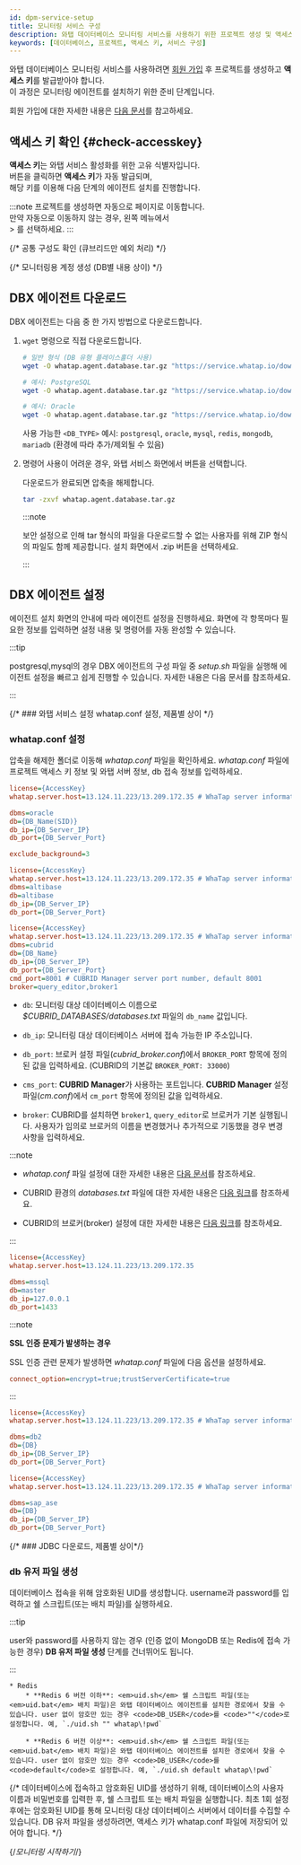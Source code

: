 ```yaml
---
id: dpm-service-setup
title: 모니터링 서비스 구성
description: 와탭 데이터베이스 모니터링 서비스를 사용하기 위한 프로젝트 생성 및 액세스 키 확인 과정을 안내합니다.
keywords: [데이터베이스, 프로젝트, 액세스 키, 서비스 구성]
---
```


와탭 데이터베이스 모니터링 서비스를 사용하려면 [회원 가입](https://www.whatap.io/ko/signup/) 후 프로젝트를 생성하고 **액세스 키**를 발급받아야 합니다.  
이 과정은 모니터링 에이전트를 설치하기 위한 준비 단계입니다.  

회원 가입에 대한 자세한 내용은 [다음 문서](../account/account-manage)를 참고하세요.


<Createprojectv2 />

<Steps>

<Dbcreatemonitoringaccount />

## 액세스 키 확인 {#check-accesskey}

**액세스 키**는 와탭 서비스 활성화를 위한 고유 식별자입니다.  
<Cmdname sid="issue_project_access_key" className="uitext" /> 버튼을 클릭하면 **액세스 키**가 자동 발급되며,  
해당 키를 이용해 다음 단계의 에이전트 설치를 진행합니다.

:::note
프로젝트를 생성하면 자동으로 <Cmdname sid="agent_installation" className="uitext" /> 페이지로 이동합니다.  
만약 자동으로 이동하지 않는 경우, 왼쪽 메뉴에서  
<Cmdname sid="management" className="uitext" /> > <Cmdname sid="agent_installation" className="uitext" />를 선택하세요.
:::

{/* 공통 구성도 확인 (큐브리드만 예외 처리) */}

<CheckType />

{/* 모니터링용 계정 생성 (DB별 내용 상이) */}


## DBX 에이전트 다운로드

DBX 에이전트는 다음 중 한 가지 방법으로 다운로드합니다.

1. `wget` 명령으로 직접 다운로드합니다.

    ```bash title="BASH"
    # 일반 형식 (DB 유형 플레이스홀더 사용)
    wget -O whatap.agent.database.tar.gz "https://service.whatap.io/download/dbx_agent?type=<DB_TYPE>&format=tar.gz"

    # 예시: PostgreSQL
    wget -O whatap.agent.database.tar.gz "https://service.whatap.io/download/dbx_agent?type=postgresql&format=tar.gz"

    # 예시: Oracle
    wget -O whatap.agent.database.tar.gz "https://service.whatap.io/download/dbx_agent?type=oracle&format=tar.gz"
    ```

    사용 가능한 `<DB_TYPE>` 예시: `postgresql`, `oracle`, `mysql`, `redis`, `mongodb`, `mariadb` (환경에 따라 추가/제외될 수 있음)

2. 명령어 사용이 어려운 경우, 와탭 서비스 화면에서 <Cmdname sid="download" className="uitext" /> 버튼을 선택합니다.

    다운로드가 완료되면 압축을 해제합니다.

    ```bash title="BASH"
    tar -zxvf whatap.agent.database.tar.gz
    ```

    :::note

    보안 설정으로 인해 tar 형식의 파일을 다운로드할 수 없는 사용자를 위해 ZIP 형식의 파일도 함께 제공합니다. 설치 화면에서 <UI>.zip</UI> <Cmdname sid="download" className="uitext" /> 버튼을 선택하세요.

    :::

## DBX 에이전트 설정

에이전트 설치 화면의 안내에 따라 에이전트 설정을 진행하세요. 화면에 각 항목마다 필요한 정보를 입력하면 설정 내용 및 명령어를 자동 완성할 수 있습니다.

:::tip

postgresql,mysql의 경우
DBX 에이전트의 구성 파일 중 *setup.sh* 파일을 실행해 에이전트 설정을 빠르고 쉽게 진행할 수 있습니다. 
자세한 내용은 <Link to="install-agent-quick-setup" target="_blank">다음 문서</Link>를 참조하세요.

:::

{/* ### 와탭 서비스 설정 whatap.conf 설정, 제품별 상이 */}
### whatap.conf 설정

압축을 해제한 폴더로 이동해 *whatap.conf* 파일을 확인하세요. *whatap.conf* 파일에 프로젝트 액세스 키 정보 및 와탭 서버 정보, db 접속 정보를 입력하세요.

<InDoc product="oracle">

```ini title='whatap.conf'
license={AccessKey}
whatap.server.host=13.124.11.223/13.209.172.35 # WhaTap server information

dbms=oracle
db={DB_Name(SID)}
db_ip={DB_Server_IP}
db_port={DB_Server_Port} 

exclude_background=3
```

</InDoc>

<InDoc product="altibase">

```ini title='whatap.conf'
license={AccessKey}
whatap.server.host=13.124.11.223/13.209.172.35 # WhaTap server information
dbms=altibase
db=altibase
db_ip={DB_Server_IP}
db_port={DB_Server_Port} 
```

</InDoc>

<InDoc product="cubrid">

```ini title='whatap.conf'
license={AccessKey}
whatap.server.host=13.124.11.223/13.209.172.35 # WhaTap server information
dbms=cubrid
db={DB_Name}
db_ip={DB_Server_IP}
db_port={DB_Server_Port} 
cmd_port=8001 # CUBRID Manager server port number, default 8001
broker=query_editor,broker1
```

* `db`: 모니터링 대상 데이터베이스 이름으로 *$CUBRID_DATABASES/databases.txt* 파일의 `db_name` 값입니다.

* `db_ip`: 모니터링 대상 데이터베이스 서버에 접속 가능한 IP 주소입니다.

* `db_port`: 브로커 설정 파일(*cubrid_broker.conf*)에서 `BROKER_PORT` 항목에 정의된 값을 입력하세요. (CUBRID의 기본값 `BROKER_PORT: 33000`)

* `cms_port`: **CUBRID Manager**가 사용하는 포트입니다. **CUBRID Manager** 설정 파일(*cm.conf*)에서 `cm_port` 항목에 정의된 값을 입력하세요.

* `broker`: CUBRID를 설치하면 `broker1`, `query_editor`로 브로커가 기본 실행됩니다. 사용자가 임의로 브로커의 이름을 변경했거나 추가적으로 기동했을 경우 변경 사항을 입력하세요.

:::note

* *whatap.conf* 파일 설정에 대한 자세한 내용은 [다음 문서](agent-dbx-settings)를 참조하세요.

* CUBRID 환경의 *databases.txt* 파일에 대한 자세한 내용은 [다음 링크](https://www.cubrid.org/manual/ko/11.0/admin/db_manage.html#databases-txt)를 참조하세요.

* CUBRID의 브로커(broker) 설정에 대한 자세한 내용은 [다음 링크](https://www.cubrid.org/manual/ko/11.0/admin/config.html#broker-configuration)를 참조하세요.

:::

</InDoc>

<InDoc product="mssql">

```ini title="whatap.conf"
license={AccessKey}
whatap.server.host=13.124.11.223/13.209.172.35

dbms=mssql
db=master
db_ip=127.0.0.1
db_port=1433
```

:::note

**SSL 인증 문제가 발생하는 경우**

SSL 인증 관련 문제가 발생하면 *whatap.conf* 파일에 다음 옵션을 설정하세요.

```ini title="whatap.conf"
connect_option=encrypt=true;trustServerCertificate=true
```

:::

</InDoc>

<InDoc product="db2">

```ini title='whatap.conf'
license={AccessKey}
whatap.server.host=13.124.11.223/13.209.172.35 # WhaTap server information

dbms=db2
db={DB}
db_ip={DB_Server_IP}
db_port={DB_Server_Port} 
```

</InDoc>

<InDoc product="sapase">

```ini title='whatap.conf'
license={AccessKey}
whatap.server.host=13.124.11.223/13.209.172.35 # WhaTap server information

dbms=sap_ase
db={DB}
db_ip={DB_Server_IP}
db_port={DB_Server_Port} 
```

</InDoc>


{/* ### JDBC 다운로드, 제품별 상이*/}

<JDBCDownload />

### db 유저 파일 생성

데이터베이스 접속을 위해 암호화된 UID를 생성합니다. username과 password를 입력하고 쉘 스크립트(또는 배치 파일)를 실행하세요. 

:::tip

user와 password를 사용하지 않는 경우 (인증 없이 MongoDB 또는 Redis에 접속 가능한 경우) **DB 유저 파일 생성** 단계를 건너뛰어도 됩니다.

:::

    * Redis
        * **Redis 6 버전 이하**: <em>uid.sh</em> 쉘 스크립트 파일(또는 <em>uid.bat</em> 배치 파일)은 와탭 데이터베이스 에이전트를 설치한 경로에서 찾을 수 있습니다. user 없이 암호만 있는 경우 <code>DB_USER</code>를 <code>""</code>로 설정합니다. 예, `./uid.sh "" whatap\!pwd`

        * **Redis 6 버전 이상**: <em>uid.sh</em> 쉘 스크립트 파일(또는 <em>uid.bat</em> 배치 파일)은 와탭 데이터베이스 에이전트를 설치한 경로에서 찾을 수 있습니다. user 없이 암호만 있는 경우 <code>DB_USER</code>를 <code>default</code>로 설정합니다. 예, `./uid.sh default whatap\!pwd`



{/* 데이터베이스에 접속하고 암호화된 UID를 생성하기 위해, 데이터베이스의 사용자 이름과 비밀번호를 입력한 후, 쉘 스크립트 또는 배치 파일을 실행합니다. 최초 1회 설정 후에는 암호화된 UID를 통해 모니터링 대상 데이터베이스 서버에서 데이터를 수집할 수 있습니다. DB 유저 파일을 생성하려면, 액세스 키가 whatap.conf 파일에 저장되어 있어야 합니다. */}


<Dbcreatedbuserfilebody /> 

{/*모니터링 시작하기*/}

<Dbrunagent />


<Dbinstallxosagent /> 

</Steps>


<NextStep />

